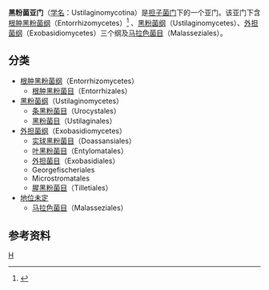 {{Automatic taxobox
| taxon = Ustilaginomycotina
| image = Ustilago maydis de 2.jpg
| image_caption = 玉米黑粉菌（[[学名|学名]]：''Ustilago maydis''）
| authority = R. Bauer, Begerow, J.P. Samp., M. Weiß & Oberw.<ref>{{cite journal | author = Bauer R, Begerow JP, Samp M, Weiß M, Oberwinkler F.|year=2006|title= The simple-septate basidiomycetes: a synopsis |journal=Mycological Progress |volume=5 | issue = 1 |pages=41–66 | doi =10.1007/s11557-006-0502-0}}</ref>
| subdivision_ranks = 纲
| subdivision =
[[根肿黑粉菌纲|根肿黑粉菌纲]]（Entorrhizomycetes）<br>
[[黑粉菌纲|黑粉菌纲]]（Ustilaginomycetes）<br>
[[外担菌纲|外担菌纲]]（Exobasidiomycetes）<br>
[[地位未定|地位未定]]
:[[马拉色菌目|马拉色菌目]]（Malasseziales）
}}

'''黑粉菌亚门'''（[[学名|学名]]：Ustilaginomycotina）是[[担子菌门|担子菌门]]下的一个亚门。该亚门下含[[根肿黑粉菌纲|根肿黑粉菌纲]]（Entorrhizomycetes）<ref name=Kirk2008>{{cite book |author=Kirk PM, Cannon PF, Minter DW, Stalpers JA. |title=Dictionary of the Fungi. |url=https://archive.org/details/dictionaryfungit00kirk |edition=10th |publisher=CABI |location=Wallingford |year=2008|page=[https://archive.org/details/dictionaryfungit00kirk/page/239 239]|isbn=0-85199-826-7}}</ref> 、[[黑粉菌纲|黑粉菌纲]]（Ustilaginomycetes）、[[外担菌纲|外担菌纲]]（Exobasidiomycetes）三个纲及[[马拉色菌目|马拉色菌目]]（Malasseziales）。

== 分类 ==
* [[根肿黑粉菌纲|根肿黑粉菌纲]]（Entorrhizomycetes）
** [[根肿黑粉菌目|根肿黑粉菌目]]（Entorrhizales）
* [[黑粉菌纲|黑粉菌纲]]（Ustilaginomycetes）
** [[条黑粉菌目|条黑粉菌目]]（Urocystales）
** [[黑粉菌目|黑粉菌目]]（Ustilaginales）
* [[外担菌纲|外担菌纲]]（Exobasidiomycetes）
** [[实球黑粉菌目|实球黑粉菌目]]（Doassansiales）
** [[叶黑粉菌目|叶黑粉菌目]]（Entylomatales）
** [[外担菌目|外担菌目]]（Exobasidiales）
** Georgefischeriales
** Microstromatales
** [[腥黑粉菌目|腥黑粉菌目]]（Tilletiales）
* [[地位未定|地位未定]]
** [[马拉色菌目|马拉色菌目]]（Malasseziales）

== 参考资料 ==
{{Reflist}}

{{真菌类小作品}}
{{Fungi classification}}
{{taxonbar}}

[[Category:担子菌门|H]]